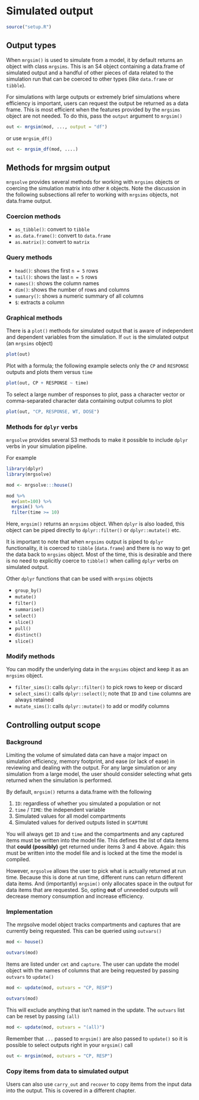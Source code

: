 # Simulated output {#sec-simulated-output}

```r
source("setup.R")
```


## Output types

When `mrgsim()` is used to simulate from a model, it by default returns an object with class 
`mrgsims`.  This is an S4 object containing a data.frame of simulated output and a 
handful of other pieces of data related to the simulation run that can be coerced to other
types (like `data.frame` or `tibble`). 

For simulations with large outputs or extremely brief simulations where efficiency is 
important, users can request the output be returned as a data frame. This is most efficient
when the features provided by the `mrgsims` object are not needed. To do this, pass
the `output` argument to `mrgsim()`

```r
out <- mrgsim(mod, ..., output = "df")
```
or use `mrgsim_df()`

```r
out <- mrgsim_df(mod, ....)
```

## Methods for mrgsim output

`mrgsolve` provides several methods for working with `mrgsims` objects or 
coercing the simulation matrix into other `R` objects. Note the discussion in the 
following subsections all refer to working with `mrgsims` objects, not data.frame output.

### Coercion methods

* `as_tibble()`: convert to `tibble`
* `as.data.frame()`: convert to `data.frame`
* `as.matrix()`: convert to `matrix`

### Query methods
* `head()`: shows the first `n = 5` rows
* `tail()`: shows the last `n = 5` rows
* `names()`: shows the column names
* `dim()`: shows the number of rows and columns
* `summary()`: shows a numeric summary of all columns
* `$`: extracts a column

### Graphical methods

There is a `plot()` methods for simulated output that is aware of independent and dependent
variables from the simulation. If `out` is the simulated output (an `mrgsims` object)

```r
plot(out)
```
Plot with a formula; the following example selects only the `CP` and `RESPONSE` outputs
and plots them versus `time`

```r
plot(out, CP + RESPONSE ~ time)
```

To select a large number of responses to plot, pass a character vector or comma-separated
character data containing output columns to plot

```r
plot(out, "CP, RESPONSE, WT, DOSE")
```


### Methods for `dplyr` verbs
`mrgsolve` provides several S3 methods to make it possible to include `dplyr` verbs in 
your simulation pipeline. 

For example

```r
library(dplyr)
library(mrgsolve)

mod <- mrgsolve:::house()

mod %>% 
  ev(amt=100) %>%
  mrgsim() %>% 
  filter(time >= 10)
```

Here, `mrgsim()` returns an `mrgsims` object.  When `dplyr` is also loaded, this object 
can be piped directly to `dplyr::filter()` or `dplyr::mutate()` etc.

It is important to note that when `mrgsims` output is piped to `dplyr` functionality, 
it is coerced to `tibble` (`data.frame`) and there is no way to get the data back to 
`mrgsims` object. Most of the time, this is desirable and there is no need to explicitly
coerce to `tibble()` when calling `dplyr` verbs on simulated output. 


Other `dplyr` functions that can be used with `mrgsims` objects

* `group_by()`
* `mutate()`
* `filter()`
* `summarise()`
* `select()`
* `slice()`
* `pull()`
* `distinct()`
* `slice()`

### Modify methods

You can modify the underlying data in the `mrgsims` object and keep it as an `mrgsims` object.

- `filter_sims()`: calls `dplyr::filter()` to pick rows to keep or discard
- `select_sims()`: calls `dplyr::select()`; note that `ID` and `time` columns are always retained
- `mutate_sims()`: calls `dplyr::mutate()` to add or modify columns

## Controlling output scope

### Background

Limiting the volume of simulated data can have a major impact on simulation efficiency, 
memory footprint, and ease (or lack of ease) in reviewing and dealing with the output.
For any large simulation or any simulation from a large model, the user should consider
selecting what gets returned when the simulation is performed.

By default, `mrgsim()` returns a data.frame with the following

1. `ID`: regardless of whether you simulated a population or not
1. `time` / `TIME`: the independent variable
1. Simulated values for all model compartments
1. Simulated values for derived outputs listed in `$CAPTURE`

You will always get `ID` and `time` and the compartments and any captured items must
be written into the model file. This defines the list of data items that 
**could (possibly)** get returned under items 3 and 4 above. Again: this must be 
written into the model file and is locked at the time the model is compiled. 

However, `mrgsolve` allows the user to pick what is actually returned at run time. 
Because this is done at run time, different runs can return different data items. 
And (importantly) `mrgsim()` only allocates space in the output for data items 
that are requested. So, opting **out** of unneeded outputs will decrease memory 
consumption and increase efficiency.

### Implementation

The mrgsolve model object tracks compartments and captures that are currently 
being requested. This can be queried using `outvars()`

```r
mod <- house()

outvars(mod)
```

Items are listed under `cmt` and `capture`. The user can update the model object
with the names of columns that are being requested by passing `outvars` to `update()`

```r
mod <- update(mod, outvars = "CP, RESP")

outvars(mod)
```

This will exclude anything that isn't named in the update. The `outvars` list can 
be reset by passing `(all)`

```r
mod <- update(mod, outvars = "(all)")
```

Remember that `...` passed to `mrgsim()` are also passed to `update()` so it is possible
to select outputs right in your `mrgsim()` call

```r
out <- mrgsim(mod, outvars = "CP, RESP")
```

### Copy items from data to simulated output

Users can also use `carry_out` and `recover` to copy items from the input data into the
output. This is covered in a different chapter. 



